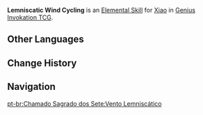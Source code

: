 {{About|the Character Card Skill for [[Genius Invokation TCG]]|the Playable Character Talent|Lemniscatic Wind Cycling}}
{{Genius Invokation TCG Skill Infobox
|title      = Lemniscatic Wind Cycling
|image      = Lemniscatic Wind Cycling Character Card Skill.png
|type       = Elemental Skill
|character  = Xiao
|element    = Anemo
|matching   = 3
|effect     = Deals 3 {{Color|Anemo DMG}}.
|order      = 2
}}
'''Lemniscatic Wind Cycling''' is an [[Character Card Elemental Skill|Elemental Skill]] for [[Xiao (Character Card)|Xiao]] in [[Genius Invokation TCG]].

==Other Languages==
{{Other Languages|Transclude=Lemniscatic Wind Cycling}}

==Change History==
{{Change History|3.7}}

==Navigation==
{{Genius Invokation TCG Skill Navbox|Xiao}}
[[pt-br:Chamado Sagrado dos Sete:Vento Lemniscático]]